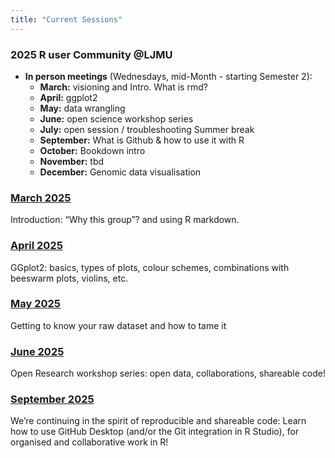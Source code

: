 ```yaml
---
title: "Current Sessions"
---
```


### 2025 R user Community @LJMU

-   **In person meetings** (Wednesdays, mid-Month - starting Semester 2):
    -   **March:** visioning and Intro. What is rmd?
    -   **April:** ggplot2
    -   **May:** data wrangling
    -   **June:** open science workshop series
    -   **July:** open session / troubleshooting
    Summer break
    -   **September:** What is Github & how to use it with R
    -   **October:** Bookdown intro
    -   **November:** tbd
    -   **December:**  Genomic data visualisation


### [March 2025](https://ljmutricks.github.io/bag-of-tricks/Sessions/3_2025.html)
    
Introduction: "Why this group"? and using R markdown.
 
### [April 2025](https://ljmutricks.github.io/bag-of-tricks/Sessions/4_2025.html)

GGplot2: basics, types of plots, colour schemes, combinations with beeswarm plots, violins, etc.

### [May 2025](https://ljmutricks.github.io/bag-of-tricks/Sessions/5_2025.html)

Getting to know your raw dataset and how to tame it

### [June 2025](https://ljmutricks.github.io/bag-of-tricks/Sessions/6_2025.html)

Open Research workshop series: open data, collaborations, shareable code!


### [September 2025](https://ljmutricks.github.io/bag-of-tricks/Sessions/9_2025.html)
   
   We're continuing in the spirit of reproducible and shareable code: Learn how to use GitHub Desktop (and/or the Git integration in R Studio), for organised and collaborative work in R!
